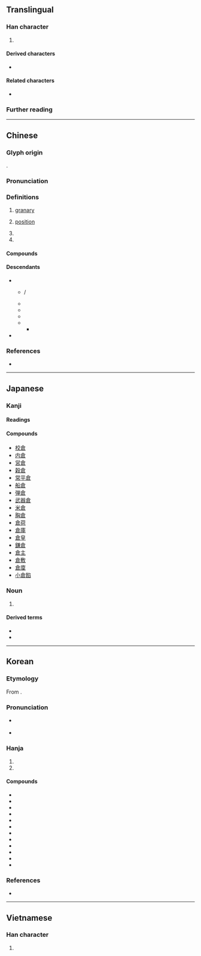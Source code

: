 {{also|仓}}
{{character info}}
==Translingual==

===Han character===
{{Han char|rn=9|rad=人|as=08|sn=10|four=80607|canj=OIAR,OMAR|ids=⿱亽⿸⿴尸一口(G),⿱亼⿸⿴尸一口(HTJKV)}}

# {{mul-shuowen radical-def|183}}

====Derived characters====
* {{l|mul|[[傖]], [[凔]], [[嗆]], [[𪤇]], [[𪦔]], [[嵢]], [[愴]], [[搶]], [[滄]], [[獊]], [[𪰻]], [[𦞛]], [[槍]], [[𣯙]], [[熗]], [[牄]], [[𤚬]], [[瑲]], [[䢢]], [[𤾙]], [[𥎄]], [[𥏲]], [[𫀞]], [[䅮]], [[𥻲]], [[𦃹]], [[𬚤]], [[艙]], [[螥]], [[𬡧]], [[謒]], [[賶]], [[𧽜]], [[蹌]], [[䤌]], [[鎗]], [[𠑐]], [[䱽]], [[𪙎]], [[創]], [[𨜾]], [[𠞴]], [[戧]], [[𠟐]], [[𠏓]], [[𠏧]], [[𩀞]], [[鶬]], [[𠑜]], [[蒼]], [[瘡]], [[𬔎]], [[篬]], [[𨶆]], [[𩮩]], [[𠥐]]}}

====Related characters====
* {{l|mul|仓}} {{q|[[Simplified Chinese]]}}

===Further reading===
{{kangxi-ws|人部/八畫}}
{{Han ref|kx=0107.140|dkj=00756|dj=0227.220|hdz=10169.150|uh=5009}}

----

==Chinese==
{{zh-forms|s=仓|alt=仺}}

===Glyph origin===
{{Han etym}}
{{Han compound|食|口|t1=food|t2=house|ls=ic}}.

===Pronunciation===
{{zh-pron
|m=cāng
|m-s=cang1
|c=cong1
|h=pfs=chhông;gd=cong1
|md=chŏng
|mn=chhng/chhong
|mn_note=chhng - vernacular, chhong - literary
|mn-t=cang1/ceng1
|mn-t_note=cang1 - literary
|mc=y
|oc=y
|cat=n
}}

===Definitions===
{{zh-hanzi}}

# [[granary]]
# {{lb|zh|trading}} [[position]]
# {{zh-alt-form|艙}}
# {{zh-alt-form|滄}}

====Compounds====
{{zh-der|囷倉|倉房|倉廩|倉皇失措|廣惠倉|司倉|倉皇|京倉|倉廒|倉公|倉儲|四行倉庫|倉皇無措|太倉稊米|倉卒|倉容|倉庫|倉促|倒倉|太倉一粟|倉庚|倉倉皇皇|小倉山|倉庾|倉忙|冷藏倉庫|倉猝|快碼倉頡|千倉萬箱|倉租|太倉|倉神|三倉|填倉|倉頡篇|添倉|暗度陳倉|穀倉|社倉|清倉|義倉|鐮倉幕府|米爛成倉|米倉|糧倉|買空倉|貨倉|鐮倉|倉埠|大倉}}

====Descendants====
{{CJKV||そう‎|창|thương}}

* {{desc|cmg|ᠰᠠᠩ|bor=1}}
** {{desc|mn|ᠰᠠᠩ}} / {{l|mn|сан}}
** {{desc|bua|сан|bor=1|alts=1}}
** {{desc|xgn-kha|сан|bor=1}}
** {{desc|tyv|саң|bor=1}}
** {{desc|xwo|ᠰᠠᡊ|bor=1}}
*** {{desc|xal|саң}}
* {{desc|bor=1|th|ฉาง}}

===References===
* {{thcwd|5711}}

----

==Japanese==

===Kanji===
{{ja-kanji|grade=4|rs=人08}}

====Readings====
{{ja-readings
|goon=そう<さう
|kanon=そう<さう
|kun=くら-
}}

====Compounds====
* [[校倉]]
* [[内倉]]
* [[営倉]]
* [[穀倉]]
* [[常平倉]]
* [[船倉]]
* [[弾倉]]
* [[武器倉]]
* [[米倉]]
* [[胸倉]]
* [[倉荷]]
* [[倉庫]]
* [[倉皇]]
* [[鎌倉]]
* [[倉主]]
* [[倉敷]]
* [[倉廩]]
* [[小倉餡]]

===Noun===
{{ja-noun|くら}}
{{ja-kanjitab|くら|yomi=kun}}

# {{alternative form of|ja|蔵}}

====Derived terms====
* {{l|ja|倉出し}}
* {{l|ja|倉入れ}}

----

==Korean==

===Etymology===
From {{der|ko|ltc|-}} {{ltc-l|倉}}. {{hanja-hunmong|차ᇰ|chang|官衙}}

===Pronunciation===
* {{sense|granary; warehouse; etc.}} {{ko-hanja-pron|창}}
* {{sense|in {{ko-l|창졸|倉卒}}}} {{ko-hanja-pron|창|l=y}}

===Hanja===
{{ko-hanja-search}}
{{ko-hanja|곳집|창}}

# {{hanja form of|창|[[granary]]}}
# {{hanja form of|창|[[warehouse]]; [[storage]]}}

====Compounds====
{{der-top3|Compounds}}
* {{ko-l|창고|倉庫}}
* {{ko-l|창름|倉凜}}
* {{ko-l|영창|營倉}}
* {{ko-l|창부|倉府}}
* {{ko-l|탄창|彈倉}}
* {{ko-l|창곡|倉穀}}
* {{ko-l|창졸|倉卒}}
* {{ko-l|^창힐|倉頡}}
* {{ko-l|개창|開倉}}
* {{ko-l|곡창|穀倉}}
* {{ko-l|선창|船倉}}
* {{ko-l|삼창|三倉}}
{{der-bottom}}

===References===
* {{R:hanjadoc|367}}

----

==Vietnamese==

===Han character===
{{vi-readings|reading=[[thương]], [[thưng]], [[thơng]]|rs=人08}}

# {{rfdef|vi|sort=人08}}